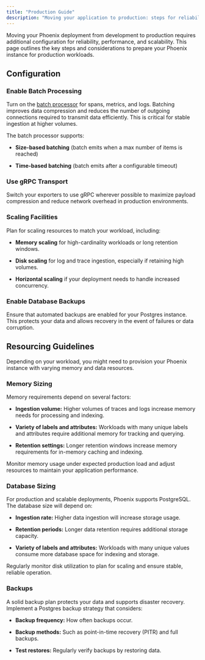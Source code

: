 ```yaml
---
title: "Production Guide"
description: "Moving your application to production: steps for reliability and scale"
---
```


Moving your Phoenix deployment from development to production requires additional configuration for reliability, performance, and scalability. This page outlines the key steps and considerations to prepare your Phoenix instance for production workloads.

## Configuration

### Enable Batch Processing

Turn on the [batch processor](https://github.com/open-telemetry/opentelemetry-collector/blob/main/processor/batchprocessor/README.md) for spans, metrics, and logs. Batching improves data compression and reduces the number of outgoing connections required to transmit data efficiently. This is critical for stable ingestion at higher volumes.

The batch processor supports:

* **Size-based batching** (batch emits when a max number of items is reached)

* **Time-based batching** (batch emits after a configurable timeout)

### **Use gRPC Transport**

Switch your exporters to use gRPC wherever possible to maximize payload compression and reduce network overhead in production environments.

### **Scaling Facilities**

Plan for scaling resources to match your workload, including:

* **Memory scaling** for high-cardinality workloads or long retention windows.

* **Disk scaling** for log and trace ingestion, especially if retaining high volumes.

* **Horizontal scaling** if your deployment needs to handle increased concurrency.

### Enable Database Backups

Ensure that automated backups are enabled for your Postgres instance. This protects your data and allows recovery in the event of failures or data corruption.

## Resourcing Guidelines

Depending on your workload, you might need to provision your Phoenix instance with varying memory and data resources.

### Memory Sizing

Memory requirements depend on several factors:

* **Ingestion volume:** Higher volumes of traces and logs increase memory needs for processing and indexing.

* **Variety of labels and attributes:** Workloads with many unique labels and attributes require additional memory for tracking and querying.

* **Retention settings:** Longer retention windows increase memory requirements for in-memory caching and indexing.

Monitor memory usage under expected production load and adjust resources to maintain your application performance.

### Database Sizing

For production and scalable deployments, Phoenix supports PostgreSQL. The database size will depend on:

* **Ingestion rate:** Higher data ingestion will increase storage usage.

* **Retention periods:** Longer data retention requires additional storage capacity.

* **Variety of labels and attributes:** Workloads with many unique values consume more database space for indexing and storage.

Regularly monitor disk utilization to plan for scaling and ensure stable, reliable operation.

### Backups

A solid backup plan protects your data and supports disaster recovery. Implement a Postgres backup strategy that considers:

* **Backup frequency:** How often backups occur.

* **Backup methods:** Such as point-in-time recovery (PITR) and full backups.

* **Test restores:** Regularly verify backups by restoring data.


